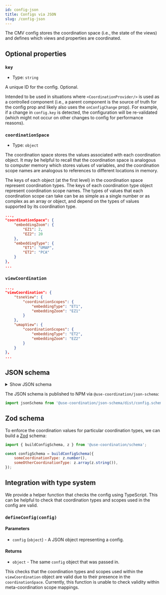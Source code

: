 ```yaml
---
id: config-json
title: Configs via JSON
slug: /config-json
---
```


The CMV config stores the coordination space (i.e., the state of the views) and defines which views and properties are coordinated.

## Optional properties

### `key`

- Type: `string`

A unique ID for the config. Optional.

Intended to be used in situations where `<CoordinationProvider/>` is used as a controlled component (i.e., a parent component is the source of truth for the config prop and likely also uses the `onConfigChange` prop).
For example, if a change in `config.key` is detected, the configuration will be re-validated (which might not occur on other changes to config for performance reasons). 

### `coordinationSpace`

- Type: `object`

The coordination space stores the values associated with each coordination object.
It may be helpful to recall that the coordination space is analogous to computer memory which stores values of variables, and the coordination scope names are analogous to references to different locations in memory.

The keys of each object (at the first level) in the coordination space represent coordination types.
The keys of each coordination type object represent coordination scope names.
The types of values that each coordination scope can take can be as simple as a single number or as complex as an array or object, and depend on the types of values supported by its coordination type.



```json
...,
"coordinationSpace": {
    "embeddingZoom": {
        "EZ1": 2,
        "EZ2": 20
    },
    "embeddingType": {
        "ET1": "UMAP",
        "ET2": "PCA"
    }
},
...
```

### `viewCoordination`

```json
...,
"viewCoordination": {
    "tsneView": {
        "coordinationScopes": {
            "embeddingType": "ET1",
            "embeddingZoom": "EZ1"
        }
    },
    "umapView": {
        "coordinationScopes": {
            "embeddingType": "ET2",
            "embeddingZoom": "EZ2"
        }
    }
},
...
```

## JSON schema


<details>
  <summary>Show JSON schema</summary>
  <div>
    <p>Note that this schema is not very strict:</p>
    <ul>
        <li>No restrictions on coordination type names</li>
        <li>No restrictions on coordination type value schemas</li>
        <li>No restrictions on which coordination scopes can be mapped to views based on their presence in the coordination space</li>
    </ul>
    <GenericConfigJsonSchema/>
  </div>
</details>

The JSON schema is published to NPM via `@use-coordination/json-schema`:

```js
import jsonSchema from '@use-coordination/json-schema/dist/config.schema.json';
```

## Zod schema

To enforce the coordination values for particular coordination types, we can build a [Zod](https://zod.dev) schema:

```js
import { buildConfigSchema, z } from '@use-coordination/schema';

const configSchema = buildConfigSchema({
    someCoordinationType: z.number(),
    someOtherCoordinationType: z.array(z.string()),
});
```

## Integration with type system


We provide a helper function that checks the config using TypeScript.
This can be helpful to check that coordination types and scopes used in the config are valid.

### `defineConfig(config)`

#### Parameters

- `config` (`object`) - A JSON object representing a config.

#### Returns

- `object` - The same `config` object that was passed in.


This checks that the coordination types and scopes used within the `viewCoordination` object are valid due to their presence in the `coordinationSpace`.
Currently, this function is unable to check validity within meta-coordination scope mappings.